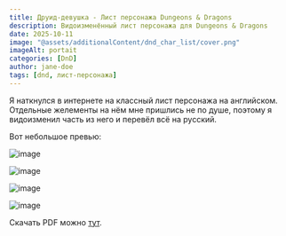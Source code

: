 ```yaml
---
title: Друид-девушка - Лист персонажа Dungeons & Dragons
description: Видоизменённый лист персонажа для Dungeons & Dragons
date: 2025-10-11
image: "@assets/additionalContent/dnd_char_list/cover.png"
imageAlt: portait
categories: [DnD]
author: jane-doe
tags: [dnd, лист-персонажа]
---
```


Я наткнулся в интернете на классный лист персонажа на английском. Отдельные желементы на нём мне пришлись не по душе, поэтому я видоизменил часть из него и перевёл всё на русский.

Вот небольшое превью:

<Tabs client:load>

<Tab name="Основной лист">

![image](@assets/additionalContent/dnd_char_list/char_list/page-1.jpg)

</Tab>

<Tab name="Инвентарь">

![image](@assets/additionalContent/dnd_char_list/char_list/page-2.jpg)

</Tab>

<Tab name="Заклинания">

![image](@assets/additionalContent/dnd_char_list/char_list/page-5.jpg)

</Tab>

<Tab name="Предметы/артефакты">

![image](@assets/additionalContent/dnd_char_list/char_list/page-7.jpg)

</Tab>

</Tabs>

Скачать PDF можно [тут](/src/assets/additionalContent/dnd_char_list/list.pdf).

